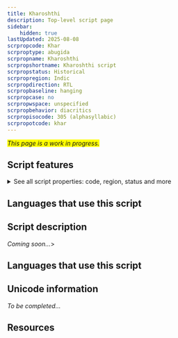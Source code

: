 ```yaml
---
title: Kharoshthi
description: Top-level script page
sidebar:
    hidden: true
lastUpdated: 2025-08-08
scrpropcode: Khar
scrproptype: abugida
scrpropname: Kharoshthi
scrpropshortname: Kharoshthi script
scrpropstatus: Historical
scrpropregion: Indic
scrpropdirection: RTL
scrpropbaseline: hanging
scrpropcase: no
scrpropwspace: unspecified
scrpropbehavior: diacritics
scrpropisocode: 305 (alphasyllabic)
scrpropotcode: khar
---
```


<span style='background-color:yellow'>_This page is a work in progress._</span>


## Script features

<details>
<summary> See all script properties: code, region, status and more</summary>
<ScriptInfo />
</details>

## Languages that use this script

<WsList script='Khar' wsMax='5' />

## Script description

_Coming soon..._>

## Languages that use this script

<WsList script='Khar' wsMax='5' />

## Unicode information

_To be completed..._

## Resources

<ScriptResources detailSummary='seemore' />

